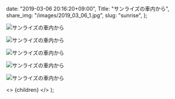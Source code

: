 
  date: "2019-03-06 20:16:20+09:00",
  Title: "サンライズの車内から",
  share_img: "/images/2019_03_06_1.jpg",
  slug: "sunrise",
};

![サンライズの車内から](/images/2019_03_06_1.jpg)

![サンライズの車内から](/images/2019_03_06_2.jpg)

![サンライズの車内から](/images/2019_03_06_3.jpg)

![サンライズの車内から](/images/2019_03_06_4.jpg)

![サンライズの車内から](/images/2019_03_06_5.jpg)

  <>
    <Head>
      <title>{meta.Title} | 異郷好実</title>
    </Head>
    <PostLayout meta={meta}>{children}</PostLayout>
  </>
);
